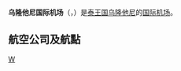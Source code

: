 {{Infobox airport
| name          = <center>乌隆他尼国际机场<br><small>{{lang|th|ท่าอากาศยานนานาชาติอุดรธานี}}</small></center>
| image         = <!-- 檔案不存在 Uthia.JPG -->
| caption       = 
| IATA          = UTH
| ICAO          = VTUD
| type          = [[民用航空|民用]]
| owner         = 
| operator      = 政府
| city-served   = [[乌隆他尼|乌隆他尼]]
| location      = 乌隆他尼
| elevation-m   = 176
| coordinates   = {{Coord|17|23|11|N|102|47|18|E|type:airport_region:TH|display=inline,title}}
| pushpin_map   = Thailand
| pushpin_label = '''UTH'''
| website       = 
| metric-elev   = 
| metric-rwy    = 
| r1-number     = 12/30
| r1-length-f   = 10,000
| r1-length-m   = 3,048
| r1-surface    = [[沥青|沥青]]
| stat-year     = 
| stat1-header  = 
| stat1-data    = 
| stat2-header  = 
| stat2-data    = 
| footnotes     = 
}}
'''乌隆他尼国际机场'''（{{thai|t=ท่าอากาศยานนานาชาติอุดรธานี|phon=Th̀āxākāṣ̄yān nānāchāti xudrṭhānī}}，{{airport codes|UTH|VTUD}}）是[[泰王国|泰王国]][[乌隆他尼|乌隆他尼]]的[[国际机场|国际]][[机场|机场]]。

== 航空公司及航點 ==
{{Airport-dest-list
|{{flagicon|THA}} [[飛鳥航空|飛鳥航空]]（DD）| [[廊曼國際機場|曼谷-廊曼]]、[[清邁國際機場|清邁]]
|{{flagicon|THA}} [[泰國亞洲航空|泰國亞洲航空]]（FD）| [[廊曼國際機場|曼谷-廊曼]]、[[普吉国际机场|普吉]]、[[烏達堡國際機場|烏達堡]]
|{{flagicon|THA}} [[泰國獅子航空|泰國獅子航空]]（SL）| [[廊曼國際機場|曼谷-廊曼]]、[[合艾國際機場|合艾]]
|{{flagicon|THA}} [[泰國微笑航空|泰國微笑航空]]（WE） | [[蘇凡納布國際機場|曼谷-蘇凡納布]]
}}

{{泰国机场}}

[[Category:泰国机场|W]]